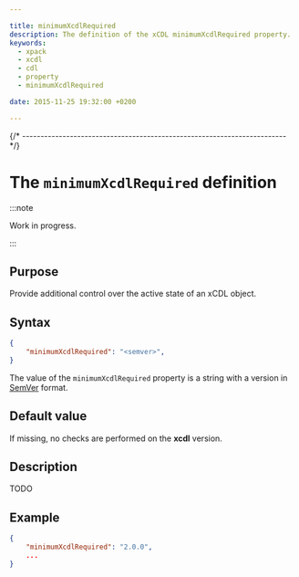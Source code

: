 ```yaml
---

title: minimumXcdlRequired
description: The definition of the xCDL minimumXcdlRequired property.
keywords:
  - xpack
  - xcdl
  - cdl
  - property
  - minimumXcdlRequired

date: 2015-11-25 19:32:00 +0200

---
```



{/* ------------------------------------------------------------------------ */}

# The `minimumXcdlRequired` definition

:::note

Work in progress.

:::

## Purpose

Provide additional control over the active state of an xCDL object.

## Syntax

```json {2}
{
    "minimumXcdlRequired": "<semver>",
}
```

The value of the `minimumXcdlRequired` property is a string with a version in [SemVer](https://semver.org) format.

## Default value

If missing, no checks are performed on the **xcdl** version.

## Description

TODO

## Example

```json {2}
{
    "minimumXcdlRequired": "2.0.0",
    ...
}
```
